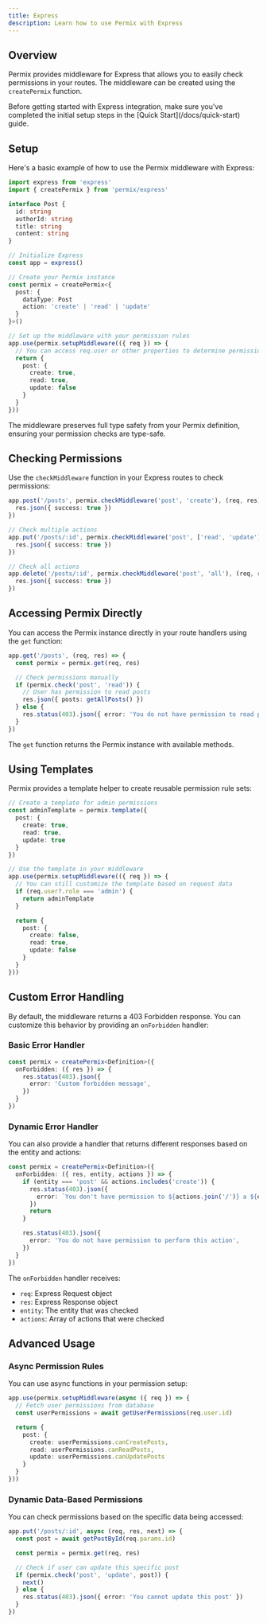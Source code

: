 ```yaml
---
title: Express
description: Learn how to use Permix with Express
---
```


## Overview

Permix provides middleware for Express that allows you to easily check permissions in your routes. The middleware can be created using the `createPermix` function.

<Callout>
Before getting started with Express integration, make sure you've completed the initial setup steps in the [Quick Start](/docs/quick-start) guide.
</Callout>

<Steps>

<Step>

## Setup

Here's a basic example of how to use the Permix middleware with Express:

```ts twoslash
import express from 'express'
import { createPermix } from 'permix/express'

interface Post {
  id: string
  authorId: string
  title: string
  content: string
}

// Initialize Express
const app = express()

// Create your Permix instance
const permix = createPermix<{
  post: {
    dataType: Post
    action: 'create' | 'read' | 'update'
  }
}>()

// Set up the middleware with your permission rules
app.use(permix.setupMiddleware(({ req }) => {
  // You can access req.user or other properties to determine permissions
  return {
    post: {
      create: true,
      read: true,
      update: false
    }
  }
}))
```

<Callout>
The middleware preserves full type safety from your Permix definition, ensuring your permission checks are type-safe.
</Callout>

</Step>

<Step>

## Checking Permissions

Use the `checkMiddleware` function in your Express routes to check permissions:

```ts
app.post('/posts', permix.checkMiddleware('post', 'create'), (req, res) => {
  res.json({ success: true })
})

// Check multiple actions
app.put('/posts/:id', permix.checkMiddleware('post', ['read', 'update']), (req, res) => {
  res.json({ success: true })
})

// Check all actions
app.delete('/posts/:id', permix.checkMiddleware('post', 'all'), (req, res) => {
  res.json({ success: true })
})
```

</Step>

<Step>

## Accessing Permix Directly

You can access the Permix instance directly in your route handlers using the `get` function:

```ts
app.get('/posts', (req, res) => {
  const permix = permix.get(req, res)

  // Check permissions manually
  if (permix.check('post', 'read')) {
    // User has permission to read posts
    res.json({ posts: getAllPosts() })
  } else {
    res.status(403).json({ error: 'You do not have permission to read posts' })
  }
})
```

The `get` function returns the Permix instance with available methods.

</Step>

<Step>

## Using Templates

Permix provides a template helper to create reusable permission rule sets:

```ts
// Create a template for admin permissions
const adminTemplate = permix.template({
  post: {
    create: true,
    read: true,
    update: true
  }
})

// Use the template in your middleware
app.use(permix.setupMiddleware(({ req }) => {
  // You can still customize the template based on request data
  if (req.user?.role === 'admin') {
    return adminTemplate
  }

  return {
    post: {
      create: false,
      read: true,
      update: false
    }
  }
}))
```

</Step>

</Steps>

## Custom Error Handling

By default, the middleware returns a 403 Forbidden response. You can customize this behavior by providing an `onForbidden` handler:

### Basic Error Handler

```ts
const permix = createPermix<Definition>({
  onForbidden: ({ res }) => {
    res.status(403).json({
      error: 'Custom forbidden message',
    })
  }
})
```

### Dynamic Error Handler

You can also provide a handler that returns different responses based on the entity and actions:

```ts
const permix = createPermix<Definition>({
  onForbidden: ({ res, entity, actions }) => {
    if (entity === 'post' && actions.includes('create')) {
      res.status(403).json({
        error: `You don't have permission to ${actions.join('/')} a ${entity}`,
      })
      return
    }

    res.status(403).json({
      error: 'You do not have permission to perform this action',
    })
  }
})
```

The `onForbidden` handler receives:
- `req`: Express Request object
- `res`: Express Response object
- `entity`: The entity that was checked
- `actions`: Array of actions that were checked

## Advanced Usage

### Async Permission Rules

You can use async functions in your permission setup:

```ts
app.use(permix.setupMiddleware(async ({ req }) => {
  // Fetch user permissions from database
  const userPermissions = await getUserPermissions(req.user.id)

  return {
    post: {
      create: userPermissions.canCreatePosts,
      read: userPermissions.canReadPosts,
      update: userPermissions.canUpdatePosts
    }
  }
}))
```

### Dynamic Data-Based Permissions

You can check permissions based on the specific data being accessed:

```ts
app.put('/posts/:id', async (req, res, next) => {
  const post = await getPostById(req.params.id)

  const permix = permix.get(req, res)

  // Check if user can update this specific post
  if (permix.check('post', 'update', post)) {
    next()
  } else {
    res.status(403).json({ error: 'You cannot update this post' })
  }
})
```
